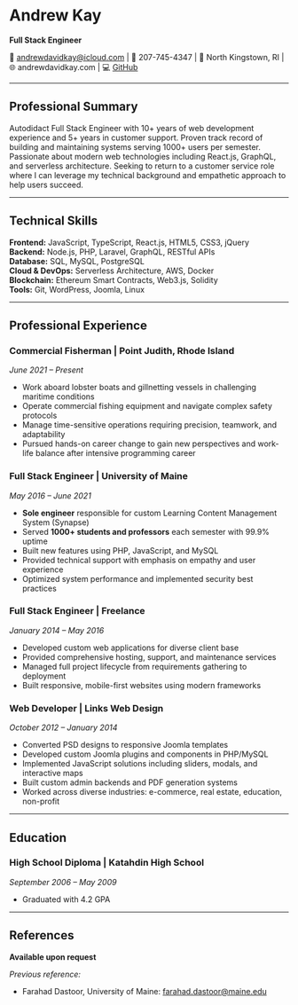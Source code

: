 # Andrew Kay

**Full Stack Engineer**

📧 andrewdavidkay@icloud.com | 📱 207-745-4347 | 📍 North Kingstown, RI | 🌐 andrewdavidkay.com | 💻 [GitHub](https://github.com/andrewdavidkay)

---

## Professional Summary

Autodidact Full Stack Engineer with 10+ years of web development experience and 5+ years in customer support. Proven track record of building and maintaining systems serving 1000+ users per semester. Passionate about modern web technologies including React.js, GraphQL, and serverless architecture. Seeking to return to a customer service role where I can leverage my technical background and empathetic approach to help users succeed.

---

## Technical Skills

**Frontend:** JavaScript, TypeScript, React.js, HTML5, CSS3, jQuery  
**Backend:** Node.js, PHP, Laravel, GraphQL, RESTful APIs  
**Database:** SQL, MySQL, PostgreSQL  
**Cloud & DevOps:** Serverless Architecture, AWS, Docker  
**Blockchain:** Ethereum Smart Contracts, Web3.js, Solidity  
**Tools:** Git, WordPress, Joomla, Linux

---

## Professional Experience

### Commercial Fisherman | Point Judith, Rhode Island

_June 2021 – Present_

- Work aboard lobster boats and gillnetting vessels in challenging maritime conditions
- Operate commercial fishing equipment and navigate complex safety protocols
- Manage time-sensitive operations requiring precision, teamwork, and adaptability
- Pursued hands-on career change to gain new perspectives and work-life balance after intensive programming career

### Full Stack Engineer | University of Maine

_May 2016 – June 2021_

- **Sole engineer** responsible for custom Learning Content Management System (Synapse)
- Served **1000+ students and professors** each semester with 99.9% uptime
- Built new features using PHP, JavaScript, and MySQL
- Provided technical support with emphasis on empathy and user experience
- Optimized system performance and implemented security best practices

### Full Stack Engineer | Freelance

_January 2014 – May 2016_

- Developed custom web applications for diverse client base
- Provided comprehensive hosting, support, and maintenance services
- Managed full project lifecycle from requirements gathering to deployment
- Built responsive, mobile-first websites using modern frameworks

### Web Developer | Links Web Design

_October 2012 – January 2014_

- Converted PSD designs to responsive Joomla templates
- Developed custom Joomla plugins and components in PHP/MySQL
- Implemented JavaScript solutions including sliders, modals, and interactive maps
- Built custom admin backends and PDF generation systems
- Worked across diverse industries: e-commerce, real estate, education, non-profit

---

## Education

### High School Diploma | Katahdin High School

_September 2006 – May 2009_

- Graduated with 4.2 GPA

---

## References

**Available upon request**

_Previous reference:_

- Farahad Dastoor, University of Maine: farahad.dastoor@maine.edu

